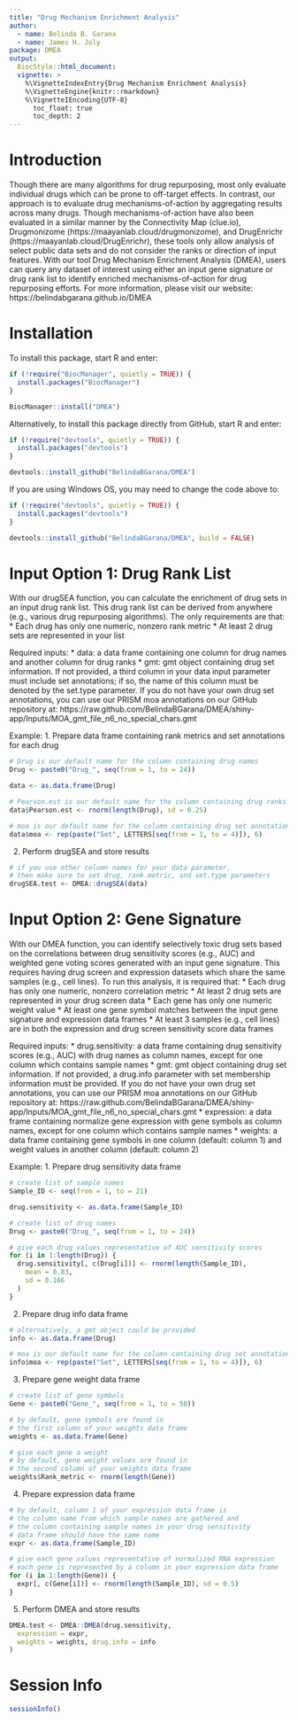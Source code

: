 ```yaml
---
title: "Drug Mechanism Enrichment Analysis"
author: 
  - name: Belinda B. Garana
  - name: James H. Joly
package: DMEA
output:
  BiocStyle::html_document:
  vignette: >
    %\VignetteIndexEntry{Drug Mechanism Enrichment Analysis}
    %\VignetteEngine{knitr::rmarkdown}
    %\VignetteIEncoding{UTF-8}
      toc_float: true
      toc_depth: 2
---
```


# Introduction
Though there are many algorithms for drug repurposing, 
most only evaluate individual drugs which can be prone to off-target effects. 
In contrast, our approach is to evaluate drug mechanisms-of-action by 
aggregating results across many drugs. Though mechanisms-of-action have also 
been evaluated in a similar manner by the Connectivity Map (clue.io), 
Drugmonizome (https://maayanlab.cloud/drugmonizome), and DrugEnrichr 
(https://maayanlab.cloud/DrugEnrichr), these tools only allow analysis of select 
public data sets and do not consider the ranks or direction of input features. 
With our tool Drug Mechanism Enrichment Analysis (DMEA), users can query any 
dataset of interest using either an input gene signature or drug rank list to 
identify enriched mechanisms-of-action for drug repurposing efforts. For more 
information, please visit our website: https://belindabgarana.github.io/DMEA

# Installation
To install this package, start R and enter:
```r
if (!require("BiocManager", quietly = TRUE)) {
  install.packages("BiocManager")
}

BiocManager::install("DMEA")
```

Alternatively, to install this package directly from GitHub, start R and enter:
```r
if (!require("devtools", quietly = TRUE)) {
  install.packages("devtools")
}

devtools::install_github("BelindaBGarana/DMEA")
```

If you are using Windows OS, you may need to change the code above to:
```r
if (!require("devtools", quietly = TRUE)) {
  install.packages("devtools")
}

devtools::install_github("BelindaBGarana/DMEA", build = FALSE)
```

# Input Option 1: Drug Rank List
With our drugSEA function, you can calculate the enrichment of drug sets in 
an input drug rank list. This drug rank list can be derived from anywhere 
(e.g., various drug repurposing algorithms). The only requirements are that:
  * Each drug has only one numeric, nonzero rank metric
  * At least 2 drug sets are represented in your list

Required inputs:
  * data: a data frame containing one column for drug names and another column 
          for drug ranks
  * gmt: gmt object containing drug set information. If not provided, a third 
         column in your data input parameter must include set annotations; if 
         so, the name of this column must be denoted by the set.type parameter. 
         If you do not have your own drug set annotations, you can use our 
         PRISM moa annotations on our GitHub repository at: https://raw.github.com/BelindaBGarana/DMEA/shiny-app/Inputs/MOA_gmt_file_n6_no_special_chars.gmt

Example:
1. Prepare data frame containing rank metrics and set annotations for each drug
```r
# Drug is our default name for the column containing drug names
Drug <- paste0("Drug_", seq(from = 1, to = 24))

data <- as.data.frame(Drug)

# Pearson.est is our default name for the column containing drug ranks
data$Pearson.est <- rnorm(length(Drug), sd = 0.25)

# moa is our default name for the column containing drug set annotations
data$moa <- rep(paste("Set", LETTERS[seq(from = 1, to = 4)]), 6)
```

2. Perform drugSEA and store results
```r
# if you use other column names for your data parameter,
# then make sure to set drug, rank.metric, and set.type parameters
drugSEA.test <- DMEA::drugSEA(data)
```

# Input Option 2: Gene Signature
With our DMEA function, you can identify selectively toxic drug sets based on 
the correlations between drug sensitivity scores (e.g., AUC) and weighted gene 
voting scores generated with an input gene signature. This requires having 
drug screen and expression datasets which share the same samples (e.g., cell 
lines). To run this analysis, it is required that:
  * Each drug has only one numeric, nonzero correlation metric
  * At least 2 drug sets are represented in your drug screen data
  * Each gene has only one numeric weight value
  * At least one gene symbol matches between the input gene signature and 
    expression data frames
  * At least 3 samples (e.g., cell lines) are in both the expression and drug 
    screen sensitivity score data frames

Required inputs:
  * drug.sensitivity: a data frame containing drug sensitivity scores (e.g., 
    AUC) with drug names as column names, except for one column which contains 
    sample names
  * gmt: gmt object containing drug set information. If not provided, a 
    drug.info parameter with set membership information must be provided. If 
    you do not have your own drug set annotations, you can use our PRISM moa 
    annotations on our GitHub repository at: https://raw.github.com/BelindaBGarana/DMEA/shiny-app/Inputs/MOA_gmt_file_n6_no_special_chars.gmt
  * expression: a data frame containing normalize gene expression with gene 
    symbols as column names, except for one column which contains sample names
  * weights: a data frame containing gene symbols in one column (default: 
    column 1) and weight values in another column (default: column 2)

Example:
1. Prepare drug sensitivity data frame
```r
# create list of sample names
Sample_ID <- seq(from = 1, to = 21)

drug.sensitivity <- as.data.frame(Sample_ID)

# create list of drug names
Drug <- paste0("Drug_", seq(from = 1, to = 24))

# give each drug values representative of AUC sensitivity scores
for (i in 1:length(Drug)) {
  drug.sensitivity[, c(Drug[i])] <- rnorm(length(Sample_ID),
    mean = 0.83,
    sd = 0.166
  )
}
```

2. Prepare drug info data frame
```r
# alternatively, a gmt object could be provided
info <- as.data.frame(Drug)

# moa is our default name for the column containing drug set annotations
info$moa <- rep(paste("Set", LETTERS[seq(from = 1, to = 4)]), 6)
```

3. Prepare gene weight data frame
```r
# create list of gene symbols
Gene <- paste0("Gene_", seq(from = 1, to = 50))

# by default, gene symbols are found in
# the first column of your weights data frame
weights <- as.data.frame(Gene)

# give each gene a weight
# by default, gene weight values are found in
# the second column of your weights data frame
weights$Rank_metric <- rnorm(length(Gene))
```

4. Prepare expression data frame
```r
# by default, column 1 of your expression data frame is
# the column name from which sample names are gathered and
# the column containing sample names in your drug sensitivity
# data frame should have the same name
expr <- as.data.frame(Sample_ID)

# give each gene values representative of normalized RNA expression
# each gene is represented by a column in your expression data frame
for (i in 1:length(Gene)) {
  expr[, c(Gene[i])] <- rnorm(length(Sample_ID), sd = 0.5)
}
```

5. Perform DMEA and store results
```r
DMEA.test <- DMEA::DMEA(drug.sensitivity,
  expression = expr,
  weights = weights, drug.info = info
)
```

# Session Info
```r
sessionInfo()
```
